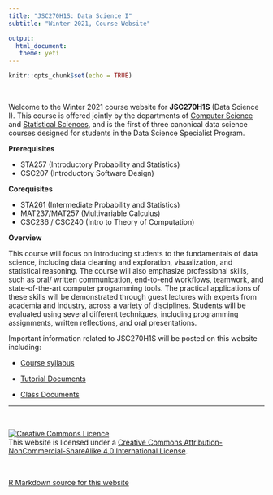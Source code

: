 ```yaml
---
title: "JSC270H1S: Data Science I"
subtitle: "Winter 2021, Course Website"

output: 
  html_document:
   theme: yeti
---
```


```r
knitr::opts_chunk$set(echo = TRUE)
```

<br>

  Welcome to the Winter 2021 course website for __JSC270H1S__ (Data Science I). This course is offered jointly by the departments of [Computer Science](https://www.utoronto.ca) and [Statistical Sciences](http://utstat.toronto.edu), and is the first of three canonical data science courses designed for students in the Data Science Specialist Program. 

__Prerequisites__

- STA257 (Introductory Probability and Statistics)
- CSC207 (Introductory Software Design)

__Corequisites__

- STA261 (Intermediate Probability and Statistics)
- MAT237/MAT257 (Multivariable Calculus) 
- CSC236 / CSC240 (Intro to Theory of Computation)

__Overview__

  This course will focus on introducing students to the fundamentals of data science, including data cleaning and exploration, visualization, and statistical reasoning. The course will also emphasize professional skills, such as oral/ written communication, end-to-end workflows, teamwork, and state-of-the-art computer programming tools. The practical applications of these skills will be demonstrated through guest lectures with experts from academia and industry, across a variety of disciplines. Students will be evaluated using several different techniques, including programming assignments, written reflections, and oral presentations.


Important information related to JSC270H1S will be posted on this website including:

 - [Course syllabus](syllabus.html)
 
 - [Tutorial Documents](tut_docs.html)
 
 - [Class Documents](class_docs.html) 
 
 ******
<br>

<a rel="license" href="http://creativecommons.org/licenses/by-nc-sa/4.0/"><img alt="Creative Commons Licence" style="border-width:0" src="https://i.creativecommons.org/l/by-nc-sa/4.0/88x31.png" /></a><br />This website is licensed under a <a rel="license" href="http://creativecommons.org/licenses/by-nc-sa/4.0/">Creative Commons Attribution-NonCommercial-ShareAlike 4.0 International License</a>.

<br>

<a href="https://github.com/JSC270/JSC270.github.io">R Markdown source for this website</a>



